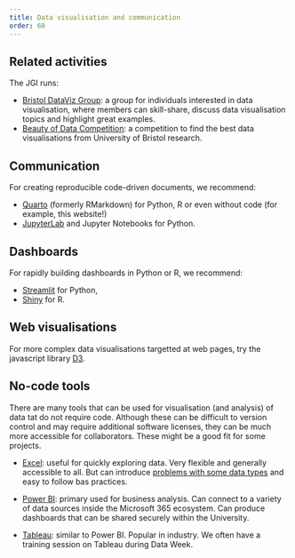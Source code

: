 ```yaml
---
title: Data visualisation and communication
order: 60
---
```


::: {.callout-tip}
## Related activities

The JGI runs:

- [Bristol DataViz Group](https://dataviz.blogs.bristol.ac.uk/): a group for individuals interested in data visualisation, where members can skill-share, discuss data visualisation topics and highlight great examples.
- [Beauty of Data Competition](https://www.bristol.ac.uk/golding/get-involved/competitions/beauty-of-data-competition/): a competition to find the best data visualisations from University of Bristol research.
:::

## Communication

For creating reproducible code-driven documents, we recommend:

- [Quarto](https://quarto.org/) (formerly RMarkdown) for Python, R or even without code (for example, this website!)
- [JupyterLab](https://jupyter.org/) and Jupyter Notebooks for Python.

## Dashboards

For rapidly building dashboards in Python or R, we recommend:

- [Streamlit](https://streamlit.io/) for Python,
- [Shiny](https://www.rstudio.com/products/shiny/) for R. 

## Web visualisations

For more complex data visualisations targetted at web pages, try the javascript library [D3](https://d3js.org/).

## No-code tools

There are many tools that can be used for visualisation (and analysis) of data tat do not require code.
Although these can be difficult to version control and may require additional software licenses, they can be much more accessible for collaborators.
These might be a good fit for some projects.

- [Excel](https://support.microsoft.com/en-gb/excel): useful for quickly exploring data.
  Very flexible and generally accessible to all.
  But can introduce [problems with some data types](https://www.theverge.com/2020/8/6/21355674/human-genes-rename-microsoft-excel-misreading-dates) and easy to follow bas practices.

- [Power BI](https://powerbi.microsoft.com/): primary used for business analysis.
  Can connect to a variety of data sources inside the Microsoft 365 ecosystem.
  Can produce dashboards that can be shared securely within the University.

- [Tableau](https://www.tableau.com/): similar to Power BI.
  Popular in industry.
  We often have a training session on Tableau during Data Week.
